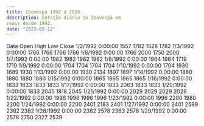 ```yaml
---
title: Ibovespa 1992 a 2024
description: Cotação diária do Ibovespa em
reais desde 1992.
date: "2023-02-12"
---
```


Date	           Open	  High	Low	  Close
1/2/1992 0:00:00	1557	1782	1528	1782
1/3/1992 0:00:00	1766	1766	1766	1766
1/6/1992 0:00:00	1766	2000	1750	2000
1/7/1992 0:00:00	1982	1982	1982	1982
1/8/1992 0:00:00	1964	1964	1719	1719
1/9/1992 0:00:00	1704	1704	1704	1704
1/10/1992 0:00:00	1704	1930	1689	1930
1/13/1992 0:00:00	1930	2134	1897	1897
1/14/1992 0:00:00	1880	1880	1880	1880
1/15/1992 0:00:00	1865	1865	1865	1865
1/16/1992 0:00:00	1833	1833	1833	1833
1/17/1992 0:00:00	1833	2063	1833	1833
1/20/1992 0:00:00	1833	2045	1818	2045
1/21/1992 0:00:00	2029	2029	2029	2029
1/22/1992 0:00:00	1996	1996	1996	1996
1/23/1992 0:00:00	1996	2200	1980	2200
1/24/1992 0:00:00	2200	2401	2183	2401
1/27/1992 0:00:00	2401	2599	2382	2382
1/28/1992 0:00:00	2382	2578	2363	2578
1/29/1992 0:00:00	2578	2750	2327	2539